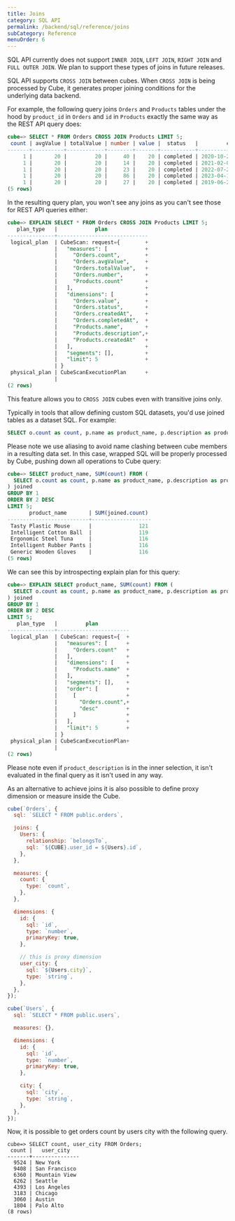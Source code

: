 ```yaml
---
title: Joins
category: SQL API
permalink: /backend/sql/reference/joins
subCategory: Reference
menuOrder: 6
---
```



SQL API currently does not support `INNER JOIN`, `LEFT JOIN`, `RIGHT JOIN` and `FULL OUTER JOIN`. 
We plan to support these types of joins in future releases.

SQL API supports `CROSS JOIN` between cubes.
When `CROSS JOIN` is being processed by Cube, it generates proper joining conditions for the underlying data backend.

For example, the following query joins `Orders` and `Products` tables under the hood by `product_id` in `Orders` and `id` in `Products` exactly the same way as the REST API query does:

```sql
cube=> SELECT * FROM Orders CROSS JOIN Products LIMIT 5;
 count | avgValue | totalValue | number | value |  status   |         createdAt          |        completedAt         | __user | count |           name            |            description             |         createdAt          | __user 
-------+----------+------------+--------+-------+-----------+----------------------------+----------------------------+--------+-------+---------------------------+------------------------------------+----------------------------+--------
     1 |       20 |         20 |     40 |    20 | completed | 2020-10-26 00:00:00.000000 | 2020-11-07 00:00:00.000000 |        |     1 | Incredible Fresh Chicken  | Electronics Generic Fresh Computer | 2020-06-29 00:00:00.000000 | 
     1 |       20 |         20 |     14 |    20 | completed | 2021-02-07 00:00:00.000000 | 2021-03-02 00:00:00.000000 |        |     1 | Unbranded Wooden Mouse    | Outdoors Incredible Rubber Car     | 2019-07-16 00:00:00.000000 | 
     1 |       20 |         20 |     23 |    20 | completed | 2022-07-23 00:00:00.000000 | 2022-08-11 00:00:00.000000 |        |     1 | Handcrafted Plastic Chair | Electronics Sleek Rubber Tuna      | 2021-02-27 00:00:00.000000 | 
     1 |       20 |         20 |     86 |    20 | completed | 2023-04-19 00:00:00.000000 | 2023-04-25 00:00:00.000000 |        |     1 | Practical Metal Chicken   | Toys Awesome Frozen Chips          | 2020-07-24 00:00:00.000000 | 
     1 |       20 |         20 |     27 |    20 | completed | 2019-06-27 00:00:00.000000 | 2019-07-21 00:00:00.000000 |        |     1 | Sleek Rubber Chair        | Computers Refined Cotton Shirt     | 2021-09-26 00:00:00.000000 | 
(5 rows)
```

In the resulting query plan, you won't see any joins as you can't see those for REST API queries either:

```sql
cube=> EXPLAIN SELECT * FROM Orders CROSS JOIN Products LIMIT 5;
   plan_type   |            plan             
---------------+-----------------------------
 logical_plan  | CubeScan: request={        +
               |   "measures": [            +
               |     "Orders.count",        +
               |     "Orders.avgValue",     +
               |     "Orders.totalValue",   +
               |     "Orders.number",       +
               |     "Products.count"       +
               |   ],                       +
               |   "dimensions": [          +
               |     "Orders.value",        +
               |     "Orders.status",       +
               |     "Orders.createdAt",    +
               |     "Orders.completedAt",  +
               |     "Products.name",       +
               |     "Products.description",+
               |     "Products.createdAt"   +
               |   ],                       +
               |   "segments": [],          +
               |   "limit": 5               +
               | }
 physical_plan | CubeScanExecutionPlan      +
               | 
(2 rows)
```

This feature allows you to `CROSS JOIN` cubes even with transitive joins only.

Typically in tools that allow defining custom SQL datasets, you'd use joined tables as a dataset SQL.
For example:

```sql
SELECT o.count as count, p.name as product_name, p.description as product_description FROM Orders o CROSS JOIN Products p
```
Please note we use aliasing to avoid name clashing between cube members in a resulting data set.
In this case, wrapped SQL will be properly processed by Cube, pushing down all operations to Cube query:

```sql
cube=> SELECT product_name, SUM(count) FROM (
  SELECT o.count as count, p.name as product_name, p.description as product_description FROM Orders o CROSS JOIN Products p
) joined
GROUP BY 1 
ORDER BY 2 DESC 
LIMIT 5;
       product_name       | SUM(joined.count) 
--------------------------+-------------------
 Tasty Plastic Mouse      |               121
 Intelligent Cotton Ball  |               119
 Ergonomic Steel Tuna     |               116
 Intelligent Rubber Pants |               116
 Generic Wooden Gloves    |               116
(5 rows)
```

We can see this by introspecting explain plan for this query:

```sql
cube=> EXPLAIN SELECT product_name, SUM(count) FROM (
  SELECT o.count as count, p.name as product_name, p.description as product_description FROM Orders o CROSS JOIN Products p
) joined
GROUP BY 1 
ORDER BY 2 DESC 
LIMIT 5;
   plan_type   |         plan          
---------------+-----------------------
 logical_plan  | CubeScan: request={  +
               |   "measures": [      +
               |     "Orders.count"   +
               |   ],                 +
               |   "dimensions": [    +
               |     "Products.name"  +
               |   ],                 +
               |   "segments": [],    +
               |   "order": [         +
               |     [                +
               |       "Orders.count",+
               |       "desc"         +
               |     ]                +
               |   ],                 +
               |   "limit": 5         +
               | }
 physical_plan | CubeScanExecutionPlan+
               | 
(2 rows)
```

Please note even if `product_description` is in the inner selection, it isn't evaluated in the final query as it isn't used in any way.

As an alternative to achieve joins it is also possible to define proxy dimension or measure inside the
Cube.

```js
cube(`Orders`, {
  sql: `SELECT * FROM public.orders`,

  joins: {
    Users: {
      relationship: `belongsTo`,
      sql: `${CUBE}.user_id = ${Users}.id`,
    },
  },

  measures: {
    count: {
      type: `count`,
    },
  },

  dimensions: {
    id: {
      sql: `id`,
      type: `number`,
      primaryKey: true,
    },

    // this is proxy dimension
    user_city: {
      sql: `${Users.city}`,
      type: `string`,
    },
  },
});

cube(`Users`, {
  sql: `SELECT * FROM public.users`,

  measures: {},

  dimensions: {
    id: {
      sql: `id`,
      type: `number`,
      primaryKey: true,
    },

    city: {
      sql: `city`,
      type: `string`,
    },
  },
});
```

Now, it is possible to get orders count by users city with the following query.

```
cube=> SELECT count, user_city FROM Orders;
 count |   user_city
-------+---------------
  9524 | New York
  9408 | San Francisco
  6360 | Mountain View
  6262 | Seattle
  4393 | Los Angeles
  3183 | Chicago
  3060 | Austin
  1804 | Palo Alto
(8 rows)
```